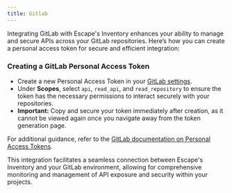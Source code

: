 ```yaml
---
title: Gitlab
---
```


Integrating GitLab with Escape's Inventory enhances your ability to manage and secure APIs across your GitLab repositories. Here’s how you can create a personal access token for secure and efficient integration:

### Creating a GitLab Personal Access Token

- Create a new Personal Access Token in your [GitLab settings](https://gitlab.com/-/user_settings/personal_access_tokens).
- Under **Scopes**, select `api`, `read_api`, and `read_repository` to ensure the token has the necessary permissions to interact securely with your repositories.
- **Important:** Copy and secure your token immediately after creation, as it cannot be viewed again once you navigate away from the token generation page.

For additional guidance, refer to the [GitLab documentation on Personal Access Tokens](https://docs.gitlab.com/ee/user/profile/personal_access_tokens.html).

This integration facilitates a seamless connection between Escape's Inventory and your GitLab environment, allowing for comprehensive monitoring and management of API exposure and security within your projects.
